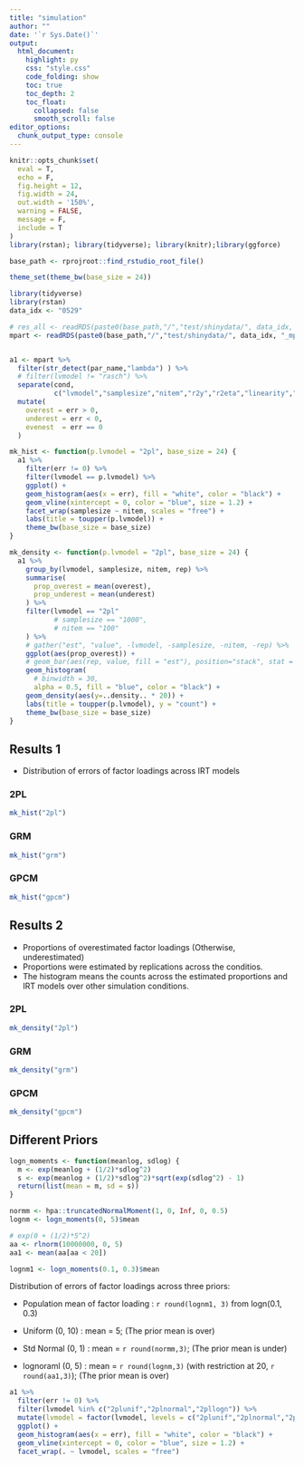---
title: "simulation"
author: ""
date: '`r Sys.Date()`'
output:
  html_document:
    highlight: py
    css: "style.css"
    code_folding: show
    toc: true
    toc_depth: 2
    toc_float:
      collapsed: false
      smooth_scroll: false
editor_options:
  chunk_output_type: console
---
```{r setup, include=FALSE}
knitr::opts_chunk$set(
  eval = T,
  echo = F,
  fig.height = 12,
  fig.width = 24,
  out.width = '150%',
  warning = FALSE,
  message = F,
  include = T
)
library(rstan); library(tidyverse); library(knitr);library(ggforce)

base_path <- rprojroot::find_rstudio_root_file()

theme_set(theme_bw(base_size = 24))

library(tidyverse)
library(rstan)
data_idx <- "0529"

# res_all <- readRDS(paste0(base_path,"/","test/shinydata/", data_idx, "_data.rds"))
mpart <- readRDS(paste0(base_path,"/","test/shinydata/", data_idx, "_mpart.rds"))


a1 <- mpart %>%
  filter(str_detect(par_name,"lambda") ) %>%
  # filter(lvmodel != "rasch") %>%
  separate(cond,
           c("lvmodel","samplesize","nitem","r2y","r2eta","linearity","outdist","rep"), "_") %>%
  mutate(
    overest = err > 0,
    underest = err < 0,
    evenest  = err == 0
  )

mk_hist <- function(p.lvmodel = "2pl", base_size = 24) {
  a1 %>%
    filter(err != 0) %>%
    filter(lvmodel == p.lvmodel) %>%
    ggplot() +
    geom_histogram(aes(x = err), fill = "white", color = "black") +
    geom_vline(xintercept = 0, color = "blue", size = 1.2) +
    facet_wrap(samplesize ~ nitem, scales = "free") +
    labs(title = toupper(p.lvmodel)) +
    theme_bw(base_size = base_size)
}

mk_density <- function(p.lvmodel = "2pl", base_size = 24) {
  a1 %>%
    group_by(lvmodel, samplesize, nitem, rep) %>%
    summarise(
      prop_overest = mean(overest),
      prop_underest = mean(underest)
    ) %>%
    filter(lvmodel == "2pl"
           # samplesize == "1000",
           # nitem == "100"
    ) %>%
    # gather("est", "value", -lvmodel, -samplesize, -nitem, -rep) %>%
    ggplot(aes(prop_overest)) +
    # geom_bar(aes(rep, value, fill = "est"), position="stack", stat = "identity")
    geom_histogram(
      # binwidth = 30,
      alpha = 0.5, fill = "blue", color = "black") +
    geom_density(aes(y=..density.. * 20)) +
    labs(title = toupper(p.lvmodel), y = "count") +
    theme_bw(base_size = base_size)
}
```



## Results 1

- Distribution of errors of factor loadings across IRT models


### 2PL
```{r}
mk_hist("2pl")

```

### GRM

```{r}
mk_hist("grm")
```

### GPCM
```{r}
mk_hist("gpcm")
```


## Results 2

- Proportions of overestimated factor loadings (Otherwise, underestimated)
- Proportions were estimated by replications across the conditios.
- The histogram means the counts across the estimated proportions and IRT models over other simulation conditions.

### 2PL
```{r}
mk_density("2pl")

```

### GRM

```{r}
mk_density("grm")
```

### GPCM
```{r}
mk_density("gpcm")
```

## Different Priors
```{r}
logn_moments <- function(meanlog, sdlog) {
  m <- exp(meanlog + (1/2)*sdlog^2)
  s <- exp(meanlog + (1/2)*sdlog^2)*sqrt(exp(sdlog^2) - 1)
  return(list(mean = m, sd = s))
}

normm <- hpa::truncatedNormalMoment(1, 0, Inf, 0, 0.5)
lognm <- logn_moments(0, 5)$mean

# exp(0 + (1/2)*5^2)
aa <- rlnorm(10000000, 0, 5)
aa1 <- mean(aa[aa < 20])

lognm1 <- logn_moments(0.1, 0.3)$mean
```

Distribution of errors of factor loadings across three priors:

- Population mean of factor loading : `r round(lognm1, 3)` from logn(0.1, 0.3)

- Uniform (0, 10)   : mean = 5; (The prior mean is over)
- Std Normal (0, 1) : mean = `r round(normm,3)`; (The prior mean is under)
- lognoraml (0, 5)  : mean = `r round(lognm,3)` (with restriction at 20, `r round(aa1,3)`); (The prior mean is over)

```{r}
a1 %>%
  filter(err != 0) %>%
  filter(lvmodel %in% c("2plunif","2plnormal","2pllogn")) %>%
  mutate(lvmodel = factor(lvmodel, levels = c("2plunif","2plnormal","2pllogn"))) %>% 
  ggplot() +
  geom_histogram(aes(x = err), fill = "white", color = "black") +
  geom_vline(xintercept = 0, color = "blue", size = 1.2) +
  facet_wrap(. ~ lvmodel, scales = "free")
```

